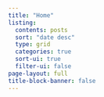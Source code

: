```yaml
---
title: "Home"
listing:
  contents: posts
  sort: "date desc"
  type: grid
  categories: true
  sort-ui: true
  filter-ui: false
page-layout: full
title-block-banner: false
---
```

